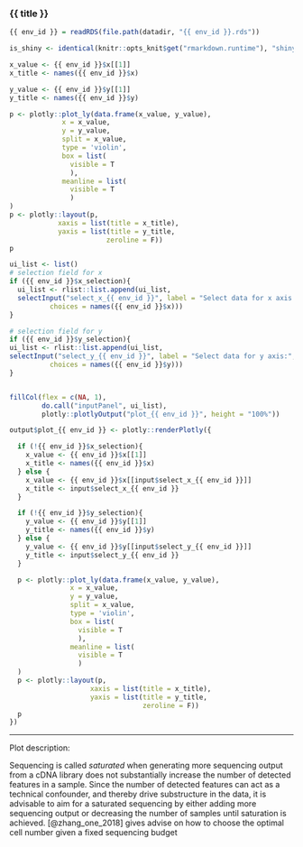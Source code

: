 
### {{ title }}

<!-- Component created on {{ date }} -->

```r
{{ env_id }} = readRDS(file.path(datadir, "{{ env_id }}.rds"))

is_shiny <- identical(knitr::opts_knit$get("rmarkdown.runtime"), "shiny")
```

```r

x_value <- {{ env_id }}$x[[1]]
x_title <- names({{ env_id }}$x)

y_value <- {{ env_id }}$y[[1]]
y_title <- names({{ env_id }}$y)

p <- plotly::plot_ly(data.frame(x_value, y_value),
             x = x_value,
             y = y_value,
             split = x_value,
             type = 'violin',
             box = list(
               visible = T
               ),
             meanline = list(
               visible = T
               )
)
p <- plotly::layout(p,
            xaxis = list(title = x_title),
            yaxis = list(title = y_title,
                        zeroline = F))
p

```

```r

ui_list <- list()
# selection field for x
if ({{ env_id }}$x_selection){
  ui_list <- rlist::list.append(ui_list,
  selectInput("select_x_{{ env_id }}", label = "Select data for x axis:",
          choices = names({{ env_id }}$x)))
}

# selection field for y
if ({{ env_id }}$y_selection){
ui_list <- rlist::list.append(ui_list,
selectInput("select_y_{{ env_id }}", label = "Select data for y axis:",
          choices = names({{ env_id }}$y)))
}


fillCol(flex = c(NA, 1),
        do.call("inputPanel", ui_list),
        plotly::plotlyOutput("plot_{{ env_id }}", height = "100%"))

output$plot_{{ env_id }} <- plotly::renderPlotly({

  if (!{{ env_id }}$x_selection){
    x_value <- {{ env_id }}$x[[1]]
    x_title <- names({{ env_id }}$x)
  } else {
    x_value <- {{ env_id }}$x[[input$select_x_{{ env_id }}]]
    x_title <- input$select_x_{{ env_id }}
  }

  if (!{{ env_id }}$y_selection){
    y_value <- {{ env_id }}$y[[1]]
    y_title <- names({{ env_id }}$y)
  } else {
    y_value <- {{ env_id }}$y[[input$select_y_{{ env_id }}]]
    y_title <- input$select_y_{{ env_id }}
  }

  p <- plotly::plot_ly(data.frame(x_value, y_value),
               x = x_value,
               y = y_value,
               split = x_value,
               type = 'violin',
               box = list(
                 visible = T
                 ),
               meanline = list(
                 visible = T
                 )
  )
  p <- plotly::layout(p,
                    xaxis = list(title = x_title),
                    yaxis = list(title = y_title,
                                 zeroline = F))
  p
})
```

***

Plot description:

Sequencing is called *saturated* when generating more sequencing output from a cDNA library does not substantially increase the number of detected features in a sample. Since the number of detected features can act as a technical confounder, and thereby drive substructure in the data, it is advisable to aim for a saturated sequencing by either adding more sequencing output or decreasing the number of samples until saturation is achieved. [@zhang_one_2018] gives advise on how to choose the optimal cell number given a fixed sequencing budget


